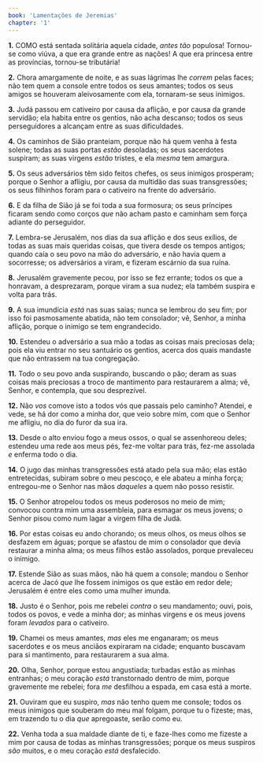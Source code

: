 ```yaml
---
book: 'Lamentações de Jeremias'
chapter: '1'
---
```


**1.** COMO está sentada solitária aquela cidade, *antes tão* populosa! Tornou-se como viúva, a que era grande entre as nações! A que era princesa entre as províncias, tornou-se tributária!

**2.** Chora amargamente de noite, e as suas lágrimas lhe *correm* pelas faces; não tem quem a console entre todos os seus amantes; todos os seus amigos se houveram aleivosamente com ela, tornaram-se seus inimigos.

**3.** Judá passou em cativeiro por causa da aflição, e por causa da grande servidão; ela habita entre os gentios, não acha descanso; todos os seus perseguidores a alcançam entre as suas dificuldades.

**4.** Os caminhos de Sião pranteiam, porque não há quem venha à festa solene; todas as suas portas *estão* desoladas; os seus sacerdotes suspiram; as suas virgens *estão* tristes, e ela *mesma* tem amargura.

**5.** Os seus adversários têm sido feitos chefes, os seus inimigos prosperam; porque o Senhor a afligiu, por causa da multidão das suas transgressões; os seus filhinhos foram para o cativeiro na frente do adversário.

**6.** E da filha de Sião já se foi toda a sua formosura; os seus príncipes ficaram sendo como corços *que* não acham pasto e caminham sem força adiante do perseguidor.

**7.** Lembra-se Jerusalém, nos dias da sua aflição e dos seus exílios, de todas as suas mais queridas coisas, que tivera desde os tempos antigos; quando caía o seu povo na mão do adversário, e não havia quem a socorresse; os adversários a viram, e fizeram escárnio da sua ruína.

**8.** Jerusalém gravemente pecou, por isso se fez errante; todos os que a honravam, a desprezaram, porque viram a sua nudez; ela também suspira e volta para trás.

**9.** A sua imundícia *está* nas suas saias; nunca se lembrou do seu fim; por isso foi pasmosamente abatida, não tem consolador; vê, Senhor, a minha aflição, porque o inimigo se tem engrandecido.

**10.** Estendeu o adversário a sua mão a todas as coisas mais preciosas dela; pois ela viu entrar no seu santuário os gentios, acerca dos quais mandaste que não entrassem na tua congregação.

**11.** Todo o seu povo anda suspirando, buscando o pão; deram as suas coisas mais preciosas a troco de mantimento para restaurarem a alma; vê, Senhor, e contempla, que sou desprezível.

**12.** Não *vos* comove isto a todos vós que passais pelo caminho? Atendei, e vede, se há dor como a minha dor, que veio sobre mim, com que o Senhor me afligiu, no dia do furor da sua ira.

**13.** Desde o alto enviou fogo a meus ossos, o qual se assenhoreou deles; estendeu uma rede aos meus pés, fez-me voltar para trás, fez-me assolada *e* enferma todo o dia.

**14.** O jugo das minhas transgressões está atado pela sua mão; elas estão entretecidas, subiram sobre o meu pescoço, e ele abateu a minha força; entregou-me o Senhor nas mãos *daqueles* a quem não posso resistir.

**15.** O Senhor atropelou todos os meus poderosos no meio de mim; convocou contra mim uma assembleia, para esmagar os meus jovens; o Senhor pisou como num lagar a virgem filha de Judá.

**16.** Por estas coisas eu ando chorando; os meus olhos, os meus olhos se desfazem em águas; porque se afastou de mim o consolador que devia restaurar a minha alma; os meus filhos estão assolados, porque prevaleceu o inimigo.

**17.** Estende Sião as suas mãos, não há quem a console; mandou o Senhor acerca de Jacó *que* lhe fossem inimigos os que estão em redor dele; Jerusalém é entre eles como uma mulher imunda.

**18.** Justo é o Senhor, pois me rebelei *contra* o seu mandamento; ouvi, pois, todos os povos, e vede a minha dor; as minhas virgens e os meus jovens foram *levados* para o cativeiro.

**19.** Chamei os meus amantes, *mas* eles me enganaram; os meus sacerdotes e os meus anciãos expiraram na cidade; enquanto buscavam para si mantimento, para restaurarem a sua alma.

**20.** Olha, Senhor, porque estou angustiada; turbadas estão as minhas entranhas; o meu coração *está* transtornado dentro de mim, porque gravemente me rebelei; fora *me* desfilhou a espada, em casa está a morte.

**21.** Ouviram que eu suspiro, *mas* não tenho quem me console; todos os meus inimigos que souberam do meu mal folgam, porque tu o fizeste; mas, em trazendo tu o dia *que* apregoaste, serão como eu.

**22.** Venha toda a sua maldade diante de ti, e faze-lhes como me fizeste a mim por causa de todas as minhas transgressões; porque os meus suspiros *são* muitos, e o meu coração *está* desfalecido.